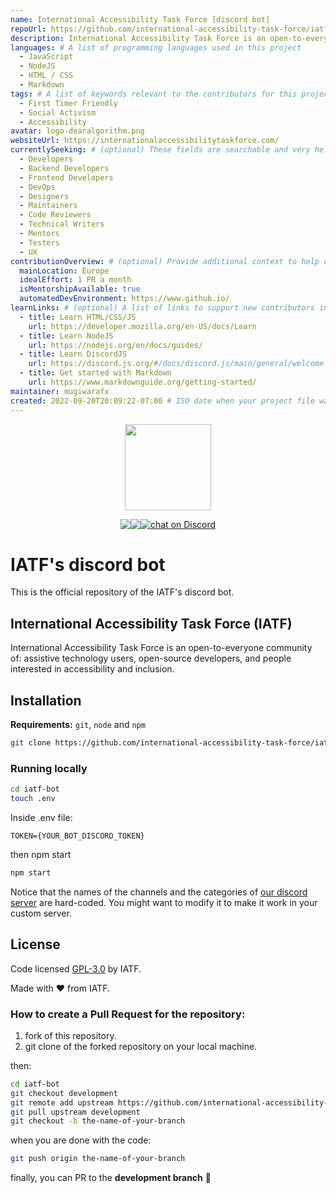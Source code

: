 ```yaml
---
name: International Accessibility Task Force [discord bot]
repoUrl: https://github.com/international-accessibility-task-force/iatf-bot
description: International Accessibility Task Force is an open-to-everyone community of assistive technology users, open-source developers, and people interested in accessibility and inclusion.
languages: # A list of programming languages used in this project
  - JavaScript
  - NodeJS
  - HTML / CSS
  - Markdown
tags: # A list of keywords relevant to the contributors for this project
  - First Timer Friendly
  - Social Activism
  - Accessibility
avatar: logo-dearalgorithm.png
websiteUrl: https://internationalaccessibilitytaskforce.com/
currentlySeeking: # (optional) These fields are searchable and very helpful for contributors to match well with your project
  - Developers
  - Backend Developers
  - Frontend Developers
  - DevOps
  - Designers
  - Maintainers
  - Code Reviewers
  - Technical Writers
  - Mentors
  - Testers
  - UX
contributionOverview: # (optional) Provide additional context to help contributors match well with your project
  mainLocation: Europe
  idealEffort: 1 PR a month
  isMentorshipAvailable: true
  automatedDevEnvironment: https://www.github.io/
learnLinks: # (optional) A list of links to support new contributors in learning about your project and tech stack and culture / community
  - title: Learn HTML/CSS/JS
    url: https://developer.mozilla.org/en-US/docs/Learn
  - title: Learn NodeJS
    url: https://nodejs.org/en/docs/guides/
  - title: Learn DiscordJS
    url: https://discord.js.org/#/docs/discord.js/main/general/welcome
  - title: Get started with Markdown
    url: https://www.markdownguide.org/getting-started/
maintainer: mugiwarafx
created: 2022-09-20T20:09:22-07:00 # ISO date when your project file was added
---
```


<!-- Divide your content into sections using our handy shortcodes. Each section is optional -->

<Overview>

<p align="center">
    <img src="/projects/international-accessibility-task-force/logo-iatf.png"
        height="138">
</p>
<p align="center" style="display:flex; margin:auto; width:fit-content;">
    <a href="https://github.com/international-accessibility-task-force/iatf-webpage/graphs/contributors" alt="Contributors">
        <img src="https://img.shields.io/github/contributors/international-accessibility-task-force/iatf-webpage" /></a>
    <a href="https://github.com/international-accessibility-task-force/iatf-webpage/pulse" alt="Activity">
        <img src="https://img.shields.io/github/commit-activity/m/international-accessibility-task-force/iatf-webpage" /></a>
    <a href="https://discord.gg/D8brSJSpaZ">
        <img src="https://img.shields.io/discord/1014599739230130267?logo=discord"
            alt="chat on Discord"></a>
</p>


# IATF's discord bot

This is the official repository of the IATF's discord bot.

## International Accessibility Task Force (IATF)

International Accessibility Task Force is an open-to-everyone community of: assistive technology users, open-source developers, and people interested in accessibility and inclusion.

## Installation

**Requirements:** `git`, `node` and `npm`

```sh
git clone https://github.com/international-accessibility-task-force/iatf-bot.git
```

### Running locally

```sh
cd iatf-bot
touch .env
```

Inside .env file:
```
TOKEN={YOUR_BOT_DISCORD_TOKEN}
```

then npm start
```sh
npm start
```

Notice that the names of the channels and the categories of [our discord server](https://discord.gg/D8brSJSpaZ) are hard-coded. You might want to modify it to make it work in your custom server.

## License
Code licensed [GPL-3.0](https://choosealicense.com/licenses/gpl-3.0/) by IATF.

Made with ❤️ from IATF.

</Overview>

<Contributing>

### How to create a Pull Request for the repository:

1. fork of this repository.
1. git clone of the forked repository on your local machine.

then:
```sh
cd iatf-bot
git checkout development
git remote add upstream https://github.com/international-accessibility-task-force/iatf-bot.git
git pull upstream development
git checkout -b the-name-of-your-branch
```

when you are done with the code:

```sh
git push origin the-name-of-your-branch
```

finally, you can PR to the **development branch** 🎉

</Contributing>